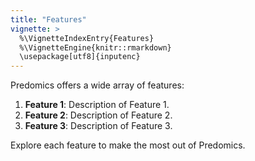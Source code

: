 ```yaml
---
title: "Features"
vignette: >
  %\VignetteIndexEntry{Features}
  %\VignetteEngine{knitr::rmarkdown}
  \usepackage[utf8]{inputenc}
---
```


Predomics offers a wide array of features:

1. **Feature 1**: Description of Feature 1.
2. **Feature 2**: Description of Feature 2.
3. **Feature 3**: Description of Feature 3.

Explore each feature to make the most out of Predomics.